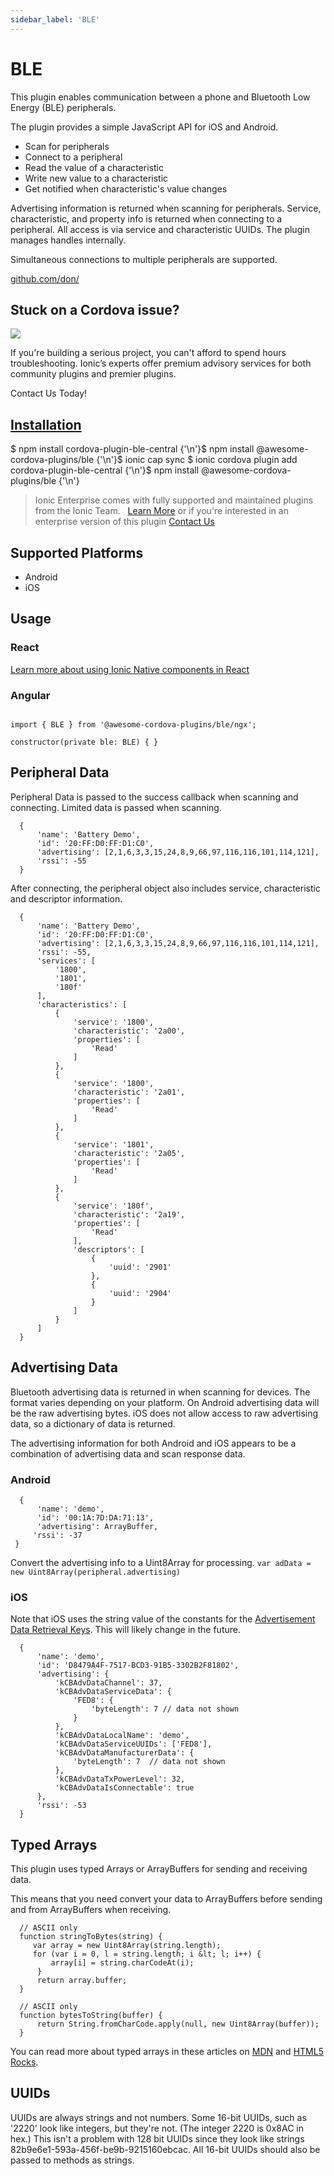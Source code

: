 ```yaml
---
sidebar_label: 'BLE'
---
```



# BLE

This plugin enables communication between a phone and Bluetooth Low Energy (BLE) peripherals.

The plugin provides a simple JavaScript API for iOS and Android.

- Scan for peripherals
- Connect to a peripheral
- Read the value of a characteristic
- Write new value to a characteristic
- Get notified when characteristic's value changes

Advertising information is returned when scanning for peripherals. Service, characteristic, and property info is returned when connecting to a peripheral. All access is via service and characteristic UUIDs. The plugin manages handles internally.

Simultaneous connections to multiple peripherals are supported.

<p>
  <a href="https://github.com/don/cordova-plugin-ble-central" target="_blank" rel="noopener" className="git-link">github.com/don/</a>
</p>

<h2>Stuck on a Cordova issue?</h2>
<DocsCard
  className="cordova-ee-card"
  header="Don't waste precious time on plugin issues."
  href="https://ionicframework.com/sales?product_of_interest=Ionic%20Native"
>
  <div>
    <img src="/docs/icons/native-cordova-bot.png" className="cordova-ee-img" />
    <p>If you're building a serious project, you can't afford to spend hours troubleshooting. Ionic’s experts offer premium advisory services for both community plugins and premier plugins.</p>
    <DocsButton className="native-ee-detail">Contact Us Today!</DocsButton>
  </div>
</DocsCard>

<h2 id="installation">
  <a href="#installation">Installation</a>
</h2>
<Tabs
  groupId="runtime"
  defaultValue="Capacitor"
  values={[
    { value: 'Capacitor', label: 'Capacitor' },
    { value: 'Cordova', label: 'Cordova' },
    { value: 'Enterprise', label: 'Enterprise' },
  ]}
>
  <TabItem value="Capacitor">
    <CodeBlock className="language-shell">
      $ npm install cordova-plugin-ble-central {'\n'}$ npm install @awesome-cordova-plugins/ble {'\n'}$ ionic cap sync
    </CodeBlock>
  </TabItem>
  <TabItem value="Cordova">
    <CodeBlock className="language-shell">
      $ ionic cordova plugin add cordova-plugin-ble-central {'\n'}$ npm install @awesome-cordova-plugins/ble {'\n'}
    </CodeBlock>
  </TabItem>
  <TabItem value="Enterprise">
    <blockquote>
      Ionic Enterprise comes with fully supported and maintained plugins from the Ionic Team. &nbsp;
      <a className="btn" href="https://ionic.io/docs/premier-plugins">Learn More</a> or if you're interested in an enterprise version of this plugin <a className="btn" href="https://ionicframework.com/sales?product_of_interest=Ionic%20Enterprise%20Engine">Contact Us</a>
    </blockquote>
  </TabItem>
</Tabs>

## Supported Platforms

- Android
- iOS

## Usage

### React

[Learn more about using Ionic Native components in React](../native-community.mdx#react)

### Angular

```tsx

import { BLE } from '@awesome-cordova-plugins/ble/ngx';

constructor(private ble: BLE) { }

```

## Peripheral Data

Peripheral Data is passed to the success callback when scanning and connecting. Limited data is passed when scanning.

```tsx
  {
      'name': 'Battery Demo',
      'id': '20:FF:D0:FF:D1:C0',
      'advertising': [2,1,6,3,3,15,24,8,9,66,97,116,116,101,114,121],
      'rssi': -55
  }
```

After connecting, the peripheral object also includes service, characteristic and descriptor information.

```tsx
  {
      'name': 'Battery Demo',
      'id': '20:FF:D0:FF:D1:C0',
      'advertising': [2,1,6,3,3,15,24,8,9,66,97,116,116,101,114,121],
      'rssi': -55,
      'services': [
          '1800',
          '1801',
          '180f'
      ],
      'characteristics': [
          {
              'service': '1800',
              'characteristic': '2a00',
              'properties': [
                  'Read'
              ]
          },
          {
              'service': '1800',
              'characteristic': '2a01',
              'properties': [
                  'Read'
              ]
          },
          {
              'service': '1801',
              'characteristic': '2a05',
              'properties': [
                  'Read'
              ]
          },
          {
              'service': '180f',
              'characteristic': '2a19',
              'properties': [
                  'Read'
              ],
              'descriptors': [
                  {
                      'uuid': '2901'
                  },
                  {
                      'uuid': '2904'
                  }
              ]
          }
      ]
  }
```

## Advertising Data

Bluetooth advertising data is returned in when scanning for devices. The format varies depending on your platform. On Android advertising data will be the raw advertising bytes. iOS does not allow access to raw advertising data, so a dictionary of data is returned.

The advertising information for both Android and iOS appears to be a combination of advertising data and scan response data.

### Android

```tsx
  {
      'name': 'demo',
      'id': '00:1A:7D:DA:71:13',
      'advertising': ArrayBuffer,
     'rssi': -37
 }
```

Convert the advertising info to a Uint8Array for processing. `var adData = new Uint8Array(peripheral.advertising)`

### iOS

Note that iOS uses the string value of the constants for the [Advertisement Data Retrieval Keys](https://developer.apple.com/library/ios/documentation/CoreBluetooth/Reference/CBCentralManagerDelegate_Protocol/index.html#//apple_ref/doc/constant_group/Advertisement_Data_Retrieval_Keys). This will likely change in the future.

```tsx
  {
      'name': 'demo',
      'id': 'D8479A4F-7517-BCD3-91B5-3302B2F81802',
      'advertising': {
          'kCBAdvDataChannel': 37,
          'kCBAdvDataServiceData': {
              'FED8': {
                  'byteLength': 7 // data not shown
              }
          },
          'kCBAdvDataLocalName': 'demo',
          'kCBAdvDataServiceUUIDs': ['FED8'],
          'kCBAdvDataManufacturerData': {
              'byteLength': 7  // data not shown
          },
          'kCBAdvDataTxPowerLevel': 32,
          'kCBAdvDataIsConnectable': true
      },
      'rssi': -53
  }
```

## Typed Arrays

This plugin uses typed Arrays or ArrayBuffers for sending and receiving data.

This means that you need convert your data to ArrayBuffers before sending and from ArrayBuffers when receiving.

```tsx
  // ASCII only
  function stringToBytes(string) {
     var array = new Uint8Array(string.length);
     for (var i = 0, l = string.length; i &lt; l; i++) {
         array[i] = string.charCodeAt(i);
      }
      return array.buffer;
  }

  // ASCII only
  function bytesToString(buffer) {
      return String.fromCharCode.apply(null, new Uint8Array(buffer));
  }
```

You can read more about typed arrays in these articles on [MDN](https://developer.mozilla.org/en-US/docs/Web/JavaScript/Typed_arrays) and [HTML5 Rocks](http://www.html5rocks.com/en/tutorials/webgl/typed_arrays/).

## UUIDs

UUIDs are always strings and not numbers. Some 16-bit UUIDs, such as '2220' look like integers, but they're not. (The integer 2220 is 0x8AC in hex.) This isn't a problem with 128 bit UUIDs since they look like strings 82b9e6e1-593a-456f-be9b-9215160ebcac. All 16-bit UUIDs should also be passed to methods as strings.
